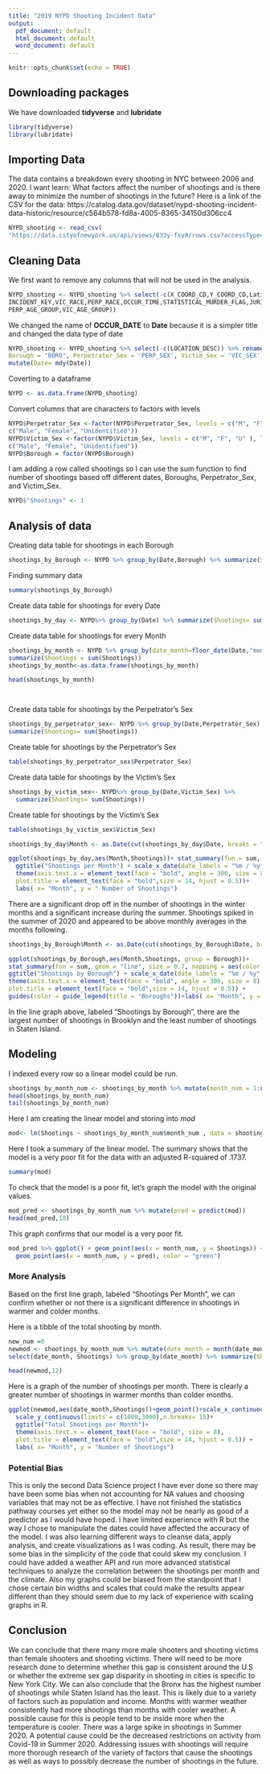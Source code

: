 ---
title: "2019 NYPD Shooting Incident Data"
output:
  pdf_document: default
  html_document: default
  word_document: default
---

```{r setup, include=FALSE}
knitr::opts_chunk$set(echo = TRUE)
```
## Downloading packages
We have downloaded **tidyverse** and **lubridate**
```{r download}
library(tidyverse)
library(lubridate)
```
## Importing Data
The data contains a breakdown every shooting in NYC between 2006 and 2020. I want learn: What factors affect the number of shootings and is there away to minimize the number of shootings in the future?
Here is a link of the CSV for the data:
https://catalog.data.gov/dataset/nypd-shooting-incident-data-historic/resource/c564b578-fd8a-4005-8365-34150d306cc4

```{r import data}
NYPD_shooting <- read_csv(
"https://data.cityofnewyork.us/api/views/833y-fsy8/rows.csv?accessType=DOWNLOAD")
```
## Cleaning Data
We first want to remove any columns that will not be used in the analysis. 
```{r remove columns}
NYPD_shooting <- NYPD_shooting %>% select(-c(X_COORD_CD,Y_COORD_CD,Latitude,Longitude,Lon_Lat,
INCIDENT_KEY,VIC_RACE,PERP_RACE,OCCUR_TIME,STATISTICAL_MURDER_FLAG,JURISDICTION_CODE,PRECINCT,
PERP_AGE_GROUP,VIC_AGE_GROUP))

```
 
We changed the name of **OCCUR_DATE** to **Date** because it is a simpler title and changed the data type of date                                          
```{r change column names}
NYPD_shooting <- NYPD_shooting %>% select(-c(LOCATION_DESC)) %>% rename(Date = 'OCCUR_DATE',
Borough = "BORO", Perpetrator_Sex = 'PERP_SEX', Victim_Sex = 'VIC_SEX') %>% 
mutate(Date= mdy(Date))
```

Coverting to a dataframe 
```{r convert to dataframe}
NYPD <- as.data.frame(NYPD_shooting)

```

Convert columns that are characters to factors with levels

```{r convert to factor}

NYPD$Perpetrator_Sex <-factor(NYPD$Perpetrator_Sex, levels = c("M", "F", "U" ), labels = 
c("Male", "Female", "Unidentified"))
NYPD$Victim_Sex <-factor(NYPD$Victim_Sex, levels = c("M", "F", "U" ), labels = 
c("Male", "Female", "Unidentified"))
NYPD$Borough = factor(NYPD$Borough)
```
I am adding a row called shootings so I can use the sum function to find number of shootings based off different dates, Boroughs, Perpetrator_Sex, and Victim_Sex.
```{r create Shootings Column}

NYPD$"Shootings" <- 1

```
## Analysis of data
Creating data table for shootings in each Borough
```{r groupby Borough}
shootings_by_Borough <- NYPD %>% group_by(Date,Borough) %>% summarize(Shootings = sum(Shootings))  
```
Finding summary data 
```{r Borrough summary}
summary(shootings_by_Borough)
```

Create data table for shootings for every Date

```{r shootings grouped by day}
shootings_by_day <- NYPD%>% group_by(Date) %>% summarize(Shootings= sum(Shootings))
```
Create data table for shootings for every Month
```{r shootings grouped by month}
shootings_by_month <- NYPD %>% group_by(date_month=floor_date(Date,"month"))%>%  
summarize(Shootings = sum(Shootings))
shootings_by_month<-as.data.frame(shootings_by_month)

head(shootings_by_month)




```
Create data table for shootings by the Perpetrator's Sex

```{r perpetrator grouping}
shootings_by_perpetrator_sex<- NYPD %>% group_by(Date,Perpetrator_Sex) %>% 
summarize(Shootings= sum(Shootings))
```
Create  table for shootings by the Perpetrator's Sex 
```{r perpetrator table}
table(shootings_by_perpetrator_sex$Perpetrator_Sex)
```
Create data table for shootings by the Victim's Sex

```{r victim grouping}
shootings_by_victim_sex<- NYPD%>% group_by(Date,Victim_Sex) %>%
  summarize(Shootings= sum(Shootings))

```
Create  table for shootings by the Victim's Sex
```{r victim table}
table(shootings_by_victim_sex$Victim_Sex)

```

```{r shootings line graph}
shootings_by_day$Month <- as.Date(cut(shootings_by_day$Date, breaks = "1 month"))

ggplot(shootings_by_day,aes(Month,Shootings))+ stat_summary(fun = sum, geom = "bar")+
  ggtitle("Shootings per Month") + scale_x_date(date_labels = "%m / %y",date_breaks = "6 month") +
  theme(axis.text.x = element_text(face = "bold", angle = 300, size = 8),
  plot.title = element_text(face = "bold",size = 14, hjust = 0.5))+ 
  labs( x= "Month", y = " Number of Shootings") 


```

There are a significant drop off in the number of shootings in the winter months and a significant increase during the summer. Shootings spiked in the summer of 2020 and appeared to be above monthly averages in the months following. 
```{r Borough line graph }
shootings_by_Borough$Month <- as.Date(cut(shootings_by_Borough$Date, breaks = "1 month"))

ggplot(shootings_by_Borough,aes(Month,Shootings, group = Borough))+ 
stat_summary(fun = sum, geom = "line", size = 0.7, mapping = aes(color = factor(Borough)))+ 
ggtitle("Shootings by Borough") + scale_x_date(date_labels = "%m / %y",date_breaks = "6 month")+
theme(axis.text.x = element_text(face = "bold", angle = 300, size = 8), 
plot.title = element_text(face = "bold",size = 14, hjust = 0.5)) + 
guides(color = guide_legend(title = "Boroughs"))+labs( x= "Month", y = "Number of Shootings") 

```

In the line graph above, labeled "Shootings by Borough", there are the largest number of shootings in Brooklyn and the least number of shootings in Staten Island. 

## Modeling
I indexed every row so a linear model could be run.
```{r indexing}

shootings_by_month_num <- shootings_by_month %>% mutate(month_num = 1:nrow(shootings_by_month))
head(shootings_by_month_num)
tail(shootings_by_month_num)
```


Here I am creating the linear model and storing into *mod*
```{r model}
mod<- lm(Shootings ~ shootings_by_month_num$month_num , data = shootings_by_month_num)
```

Here I took a summary of the linear model. The summary shows that the model is a very poor fit for the data with an adjusted R-squared of .1737. 
```{r model summary}
summary(mod)
```
To check that the model is a poor fit, let's graph the model with the original values.

```{r model prediction}
mod_pred <- shootings_by_month_num %>% mutate(pred = predict(mod))
head(mod_pred,10)
```
This graph confirms that our model is a very poor fit. 
```{r model prediction graph}
mod_pred %>% ggplot() + geom_point(aes(x = month_num, y = Shootings)) +
  geom_point(aes(x = month_num, y = pred), color = "green")
```


### More Analysis
Based on the first line graph, labeled "Shootings Per Month", we can  confirm whether or not there is a significant difference in shootings in warmer and colder months.

Here is a tibble of the total shooting by month. 
```{r tibble shooting}
new_num =0
newmod <- shootings_by_month_num %>% mutate(date_month = month(date_month)) %>% 
select(date_month, Shootings) %>% group_by(date_month) %>% summarize(Shootings= sum(Shootings))

head(newmod,12)

```
Here is a graph of the number of shootings per month. There is clearly a greater number of shootings in warmer months than colder months. 
```{r graph shooting per month}
ggplot(newmod,aes(date_month,Shootings))+geom_point()+scale_x_continuous(n.breaks= 12)+
  scale_y_continuous(limits = c(1000,3000),n.breaks= 15)+
  ggtitle("Total Shootings per Month")+
  theme(axis.text.x = element_text(face = "bold", size = 8), 
  plot.title = element_text(face = "bold",size = 14, hjust = 0.5)) +
  labs( x= "Month", y = "Number of Shootings") 

```

### Potential Bias
This is only the second Data Science project I have ever done so there may have been some bias when not accounting for NA values and choosing variables that may not be as effective. I have not finished the statistics pathway courses yet either so the model may not be nearly as good of a predictor as I would have hoped. I have limited experience with R but the way I chose to manipulate the dates could have affected the accuracy of the model. I was also learning different ways to cleanse data, apply analysis, and create visualizations as I was coding. As result, there may be some bias in the simplicity of the code that could skew my conclusion. I could have added a weather API and run more advanced statistical techniques to analyze the correlation between the shootings per month and the climate. Also my graphs could be biased from the standpoint that I chose certain bin widths and scales that could make the results appear different than they should seem due to my lack of experience with scaling graphs in R. 

## Conclusion
We can conclude that there many more male shooters and shooting victims than female shooters and shooting victims. There will need to be more research done to determine whether this gap is consistent around the U.S or whether the extreme sex gap disparity in shooting in cities is specific to New York City. We can also conclude that the Bronx has the highest number of shootings while Staten Island has the least. This is likely due to a variety of factors such as population and income. Months with warmer weather consistently had more shootings than months with cooler weather. A possible cause for this is people tend to be inside more when the temperature is cooler. There was a large spike in shootings in Summer 2020. A potential cause could be the decreased restrictions on activity from Covid-19 in Summer 2020. Addressing issues with shootings will require more thorough research of the variety of factors that cause the shootings as well as ways to possibly decrease the number of shootings in the future.



